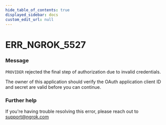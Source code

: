 ```yaml
---
hide_table_of_contents: true
displayed_sidebar: docs
custom_edit_url: null
---
```



# ERR_NGROK_5527

### Message
`PROVIDER` rejected the final step of authorization due to invalid credentials.

The owner of this application should verify the OAuth application client ID and secret are valid before you can continue.

### Further help
If you're having trouble resolving this error, please reach out to [support@ngrok.com](mailto:support@ngrok.com?subject=Help%20with%20ERR_NGROK_5527)


<ErrorDetails error='err_ngrok_5527' />
